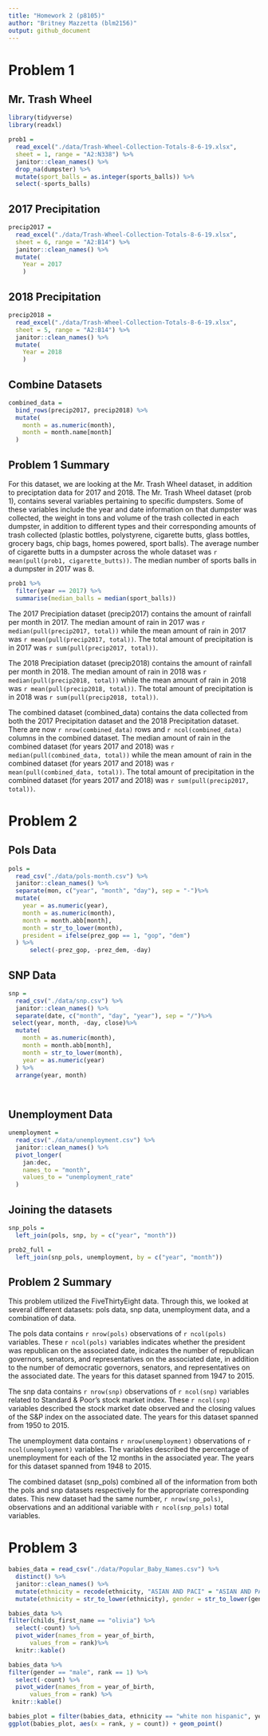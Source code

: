 ```yaml
---
title: "Homework 2 (p8105)"
author: "Britney Mazzetta (blm2156)"
output: github_document
---
```


# Problem 1

## Mr. Trash Wheel
```r
library(tidyverse)
library(readxl)

prob1 = 
  read_excel("./data/Trash-Wheel-Collection-Totals-8-6-19.xlsx", 
  sheet = 1, range = "A2:N338") %>%
  janitor::clean_names() %>%
  drop_na(dumpster) %>%
  mutate(sport_balls = as.integer(sports_balls)) %>%
  select(-sports_balls)

```

## 2017 Precipitation
```r
precip2017 = 
  read_excel("./data/Trash-Wheel-Collection-Totals-8-6-19.xlsx", 
  sheet = 6, range = "A2:B14") %>%
  janitor::clean_names() %>%
  mutate(
    Year = 2017
    )
```

## 2018 Precipitation
```r
precip2018 = 
  read_excel("./data/Trash-Wheel-Collection-Totals-8-6-19.xlsx", 
  sheet = 5, range = "A2:B14") %>%
  janitor::clean_names() %>%
  mutate(
    Year = 2018
    )
```

## Combine Datasets

```r
combined_data =
  bind_rows(precip2017, precip2018) %>%
  mutate(
    month = as.numeric(month),
    month = month.name[month]
  )

```



## Problem 1 Summary

For this dataset, we are looking at the Mr. Trash Wheel dataset, in addition to preciptation data for 2017 and 2018. The Mr. Trash Wheel dataset (prob 1), contains several variables pertaining to specific dumpsters. Some of these variables include the year and date information on that dumpster was collected, the weight in tons and volume of the trash collected in each dumpster, in addition to different types and their corresponding amounts of trash collected (plastic bottles, polystyrene, cigarette butts, glass bottles, grocery bags, chip bags, homes powered, sport balls). The average number of cigarette butts in a dumpster across the whole dataset was `r mean(pull(prob1, cigarette_butts))`. The median number of sports balls in a dumpster in 2017 was 8. 
```r
prob1 %>% 
  filter(year == 2017) %>% 
  summarise(median_balls = median(sport_balls))
```
The 2017 Precipiation dataset (precip2017) contains the amount of rainfall per month in 2017. The median amount of rain in 2017 was `r median(pull(precip2017, total))` while the mean amount of rain in 2017 was `r mean(pull(precip2017, total))`. The total amount of precipitation is in 2017 was `r sum(pull(precip2017, total))`. 

The 2018 Precipiation dataset (precip2018) contains the amount of rainfall per month in 2018. The median amount of rain in 2018 was `r median(pull(precip2018, total))` while the mean amount of rain in 2018 was `r mean(pull(precip2018, total))`. The total amount of precipitation is in 2018 was `r sum(pull(precip2018, total))`. 

The combined dataset (combined_data) contains the data collected from both the 2017 Precipitation dataset and the 2018 Precipitation dataset. There are now `r nrow(combined_data)` rows and `r ncol(combined_data)` columns in the combined dataset. The median amount of rain in the combined dataset (for years 2017 and 2018) was `r median(pull(combined_data, total))` while the mean amount of rain in the combined dataset (for years 2017 and 2018) was `r mean(pull(combined_data, total))`. The total amount of precipitation in the combined dataset (for years 2017 and 2018) was `r sum(pull(precip2017, total))`. 


# Problem 2

## Pols Data 
```r
pols = 
  read_csv("./data/pols-month.csv") %>%
  janitor::clean_names() %>% 
  separate(mon, c("year", "month", "day"), sep = "-")%>%
  mutate(
    year = as.numeric(year),
    month = as.numeric(month),
    month = month.abb[month],
    month = str_to_lower(month),
    president = ifelse(prez_gop == 1, "gop", "dem") 
  ) %>%
      select(-prez_gop, -prez_dem, -day)

```

## SNP Data
```r
snp = 
  read_csv("./data/snp.csv") %>%
  janitor::clean_names() %>% 
  separate(date, c("month", "day", "year"), sep = "/")%>%
 select(year, month, -day, close)%>%
  mutate(
    month = as.numeric(month),
    month = month.abb[month],
    month = str_to_lower(month),
    year = as.numeric(year)
  ) %>%
  arrange(year, month)

  
```

## Unemployment Data
```r
unemployment = 
  read_csv("./data/unemployment.csv") %>%
  janitor::clean_names() %>% 
  pivot_longer(
    jan:dec,
    names_to = "month",
    values_to = "unemployment_rate"
  )
```

## Joining the datasets

```r
snp_pols = 
  left_join(pols, snp, by = c("year", "month"))

prob2_full =
  left_join(snp_pols, unemployment, by = c("year", "month"))

```

## Problem 2 Summary 
This problem utilized the FiveThirtyEight data. Through this, we looked at several different datasets: pols data, snp data, unemployment data, and a combination of data. 

The pols data contains `r nrow(pols)` observations of `r ncol(pols)` variables. These `r ncol(pols)` variables indicates whether the president was republican on the associated date, indicates the number of republican governors, senators, and representatives on the associated date, in addition to the number of democratic governors, senators, and representatives on the associated date. The years for this dataset spanned from 1947 to 2015.

The snp data contains `r nrow(snp)` observations of `r ncol(snp)` variables related to Standard & Poor's stock market index. These `r ncol(snp)` variables described the stock market date observed and the closing values of the S&P index on the associated date. The years for this dataset spanned from 1950 to 2015.

The unemployment data contains `r nrow(unemployment)` observations of `r ncol(unemployment)` variables. The variables described the percentage of unemployment for each of the 12 months in the associated year. The years for this dataset spanned from 1948 to 2015.

The combined dataset (snp_pols) combined all of the information from both the pols and snp datasets respectively for the appropriate corresponding dates. This new dataset had the same number, `r nrow(snp_pols)`, observations and an additional variable with `r ncol(snp_pols)` total variables.

# Problem 3

```r
babies_data = read_csv("./data/Popular_Baby_Names.csv") %>%
  distinct() %>%
  janitor::clean_names() %>%
  mutate(ethnicity = recode(ethnicity, "ASIAN AND PACI" = "ASIAN AND PACIFIC ISLANDER", "BLACK NON HISP" = "BLACK NON HISPANIC", "WHITE NON HISP" = "WHITE NON HISPANIC")) %>%
  mutate(ethnicity = str_to_lower(ethnicity), gender = str_to_lower(gender), childs_first_name = str_to_lower(childs_first_name))
```

```r
babies_data %>%
filter(childs_first_name == "olivia") %>%
  select(-count) %>%
  pivot_wider(names_from = year_of_birth,
      values_from = rank)%>%
  knitr::kable()
```
```r
babies_data %>%
filter(gender == "male", rank == 1) %>%
  select(-count) %>%
  pivot_wider(names_from = year_of_birth,
      values_from = rank) %>%
 knitr::kable()
```
```r
babies_plot = filter(babies_data, ethnicity == "white non hispanic", year_of_birth == "2016", gender == "male")
ggplot(babies_plot, aes(x = rank, y = count)) + geom_point()
```




